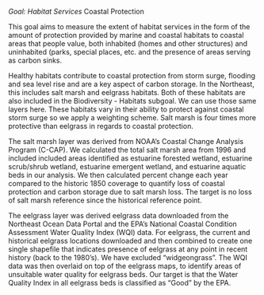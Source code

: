 *Goal: Habitat Services*
Coastal Protection 

This goal aims to measure the extent of habitat services in the form of the amount of protection provided by marine and coastal habitats to coastal areas that people value, both inhabited (homes and other structures) and uninhabited (parks, special places, etc. and the presence of areas serving as carbon sinks.

Healthy habitats contribute to coastal protection from storm surge, flooding and sea level rise and are a key aspect of carbon storage. In the Northeast, this includes salt marsh and eelgrass habitats. Both of these habitats are also included in the Biodiversity - Habitats subgoal. We can use those same layers here. These habitats vary in their ability to protect against coastal storm surge so we apply a weighting scheme. Salt marsh is four times more protective than eelgrass in regards to coastal protection.

The salt marsh layer was derived from NOAA's Coastal Change Analysis Program (C-CAP). We calculated the total salt marsh area from 1996 and included included areas identified as estuarine forested wetland, estuarine scrub/shrub wetland, estuarine emergent wetland, and estuarine aquatic beds in our analysis. We then calculated percent change each year compared to the historic 1850 coverage to quantify loss of coastal protection and carbon storage due to salt marsh loss. The target is no loss of salt marsh reference since the historical reference point.

The eelgrass layer was derived eelgrass data downloaded from the Northeast Ocean Data Portal and the EPA's National Coastal Condition Assessment Water Quality Index (WQI) data. For eelgrass, the current and historical eelgrass locations downloaded and then combined to create one single shapefile that indicates presence of eelgrass at any point in recent history (back to the 1980's). We have excluded "widgeongrass". The WQI data was then overlaid on top of the eelgrass maps, to identify areas of unsuitable water quality for eelgrass beds. Our target is that the Water Quality Index in all eelgrass beds is classified as “Good” by the EPA.

